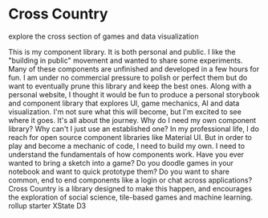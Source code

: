 
<Meta title="menu/intro" />

# Cross Country

<Subtitle>explore the cross section of games and data visualization</Subtitle>

<Canvas>
  <Story name="intro">
    <Column>
      <Paragraph>This is my component library. It is both personal and public. I like the "building in public" movement and wanted to share some experiments. Many of these components are unfinished and developed in a few hours for fun. I am under no commercial pressure to polish or perfect them but do want to eventually prune this library and keep the best ones.</Paragraph>
         <Paragraph>
        Along with a personal website, I thought it would be fun to produce a personal storybook and component library that explores UI, game mechanics, AI and data visualization. I'm not sure what this will become, but I'm excited to see where it goes. It's all about the journey.
        </Paragraph>
      <Paragraph>Why do I need my own component library? Why can't I just use an established one? In my professional life, I do reach for open source component libraries like Material UI.</Paragraph>
      <Paragraph>But in order to play and become a mechanic of code, I need to build my own. I need to understand the fundamentals of how components work.</Paragraph>
      <Paragraph>Have you ever wanted to bring a sketch into a game? Do you doodle games in your notebook and want to quick prototype them? Do you want to share common, end to end components like a login or chat across applications? Cross Country is a library designed to make this happen, and encourages the exploration of social science, tile-based games and machine learning. </Paragraph>
      <List>
          <ListItem><Link src="https://github.com/jaebradley/example-rollup-react-component-npm-package">rollup starter</Link></ListItem>
          <ListItem><Link src="https://xstate.js.org/">XState</Link></ListItem>
          <ListItem><Link src="https://www.npmjs.com/package/d3">D3</Link></ListItem>
      </List>
    </Column>
  </Story>
</Canvas>
